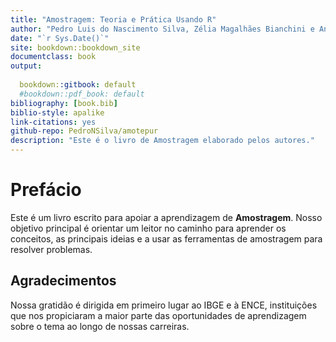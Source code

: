 ```yaml
---
title: "Amostragem: Teoria e Prática Usando R"
author: "Pedro Luis do Nascimento Silva, Zélia Magalhães Bianchini e Antonio José Ribeiro Dias"
date: "`r Sys.Date()`"
site: bookdown::bookdown_site
documentclass: book
output:
  
  bookdown::gitbook: default
  #bookdown::pdf_book: default
bibliography: [book.bib]
biblio-style: apalike
link-citations: yes
github-repo: PedroNSilva/amotepur
description: "Este é o livro de Amostragem elaborado pelos autores."
---
```


# Prefácio {-}

Este é um livro escrito para apoiar a aprendizagem de **Amostragem**. Nosso objetivo principal é orientar um leitor no caminho para aprender os conceitos, as principais ideias e a usar as ferramentas de amostragem para resolver problemas.


## Agradecimentos {-}

Nossa gratidão é dirigida em primeiro lugar ao IBGE e à ENCE, instituições que nos propiciaram a maior parte das oportunidades de aprendizagem sobre o tema ao longo de nossas carreiras.


